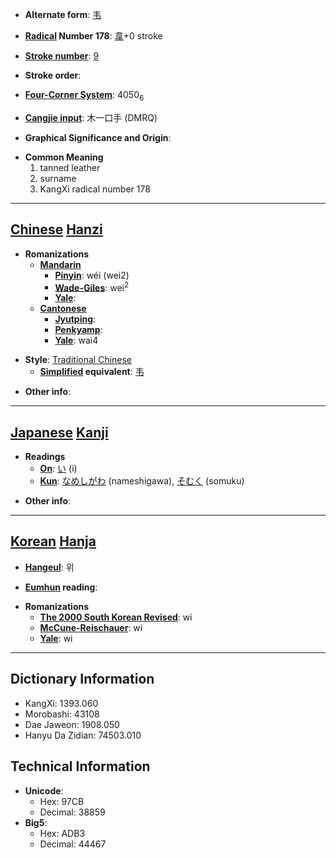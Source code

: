 * '''Alternate form''': [[韦]]

* '''[[Wiktionary:Chinese radical index| Radical]] Number 178''': [[Wiktionary:Chinese radical index 韋|韋]]+0 stroke

* '''[[Wiktionary:Chinese total strokes index|Stroke number]]''': [[Wiktionary:Chinese total strokes index 9|9]]

* '''Stroke order''': 

* '''[[Wiktionary:Chinese four corner index|Four-Corner System]]''': 4050<sub>6</sub>

* '''[[Wiktionary:Chinese Cangjie index|Cangjie input]]''': 木一口手 (DMRQ)

* '''Graphical Significance and Origin''': 

* '''Common Meaning'''
*#tanned leather
*# surname
*# KangXi radical number 178


----

== [[Chinese]] [[Hanzi]] ==

* '''Romanizations'''
** '''[[Mandarin]]'''
*** '''[[Pinyin]]''': wéi (wei2)
*** '''[[Wade-Giles]]''': wei<sup>2</sup>
*** '''[[Yale]]''': 
** '''[[Cantonese]]'''
*** '''[[Jyutping]]''':
*** '''[[Penkyamp]]''': 
*** '''[[Yale]]''': wai4

* '''Style''': [[Traditional Chinese]] 
** '''[[Simplified Chinese|Simplified]] equivalent''': [[韦]]

* '''Other info''': 

----

== [[Japanese]] [[Kanji]] ==

* '''Readings'''
** '''[[On]]''': [[い]] (i)
** '''[[Kun]]''': [[なめしがわ]] (nameshigawa), [[そむく]] (somuku)

* '''Other info''':  

----

== [[Korean]] [[Hanja]] ==

* '''[[Hangeul]]''': 위

* '''[[Eumhun]] reading''': 

* '''Romanizations'''
** '''[[The 2000 South Korean Revised Romanization|The 2000 South Korean Revised]]''': wi
** '''[[McCune-Reischauer]]''': wi
** '''[[Yale]]''': wi

----

== Dictionary Information ==

* KangXi: 1393.060
* Morobashi: 43108
* Dae Jaweon: 1908.050
* Hanyu Da Zidian: 74503.010

== Technical Information ==

* '''Unicode''':
** Hex: 97CB
** Decimal: 38859
* '''Big5''':
** Hex: ADB3
** Decimal: 44467